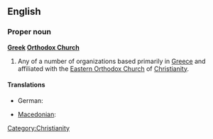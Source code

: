 ==English==
===Proper noun===
{{wikipedia}}
'''[[Greek]] [[Orthodox Church]]'''
#Any of a number of organizations based primarily in [[Greece]] and affiliated with the [[Eastern Orthodox Church]] of [[Christianity]].

====Translations====
{{trans-top|Greek Orthodox Church}}
* German: {{t-|de|Griechisch-Orthodoxe Kirche|f}}
{{trans-mid}}
* [[Macedonian]]: {{t|mk|Грчка православна црква|f|tr=G'rčka pravoslávna c'rkva}}
{{trans-bottom}}

[[Category:Christianity]]